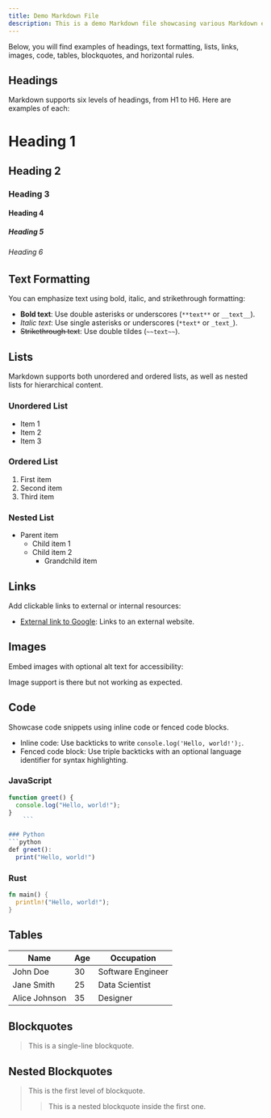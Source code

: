 ```yaml
---
title: Demo Markdown File
description: This is a demo Markdown file showcasing various Markdown elements. It is intended to help you test and style your MDX setup.
---
```


Below, you will find examples of headings, text formatting, lists, links, images, code, tables, blockquotes, and horizontal rules.

## Headings

Markdown supports six levels of headings, from H1 to H6. Here are examples of each:

# Heading 1

## Heading 2

### Heading 3

#### Heading 4

##### Heading 5

###### Heading 6

## Text Formatting

You can emphasize text using bold, italic, and strikethrough formatting:

- **Bold text**: Use double asterisks or underscores (`**text**` or `__text__`).
- _Italic text_: Use single asterisks or underscores (`*text*` or `_text_`).
- ~~Strikethrough text~~: Use double tildes (`~~text~~`).

## Lists

Markdown supports both unordered and ordered lists, as well as nested lists for hierarchical content.

### Unordered List

- Item 1
- Item 2
- Item 3

### Ordered List

1. First item
2. Second item
3. Third item

### Nested List

- Parent item
  - Child item 1
  - Child item 2
    - Grandchild item

## Links

Add clickable links to external or internal resources:

- [External link to Google](https://www.google.com): Links to an external website.

## Images

Embed images with optional alt text for accessibility:

Image support is there but not working as expected.

## Code

Showcase code snippets using inline code or fenced code blocks.

- Inline code: Use backticks to write `console.log('Hello, world!');`.
- Fenced code block: Use triple backticks with an optional language identifier for syntax highlighting.

### JavaScript
```js
function greet() {
  console.log("Hello, world!");
}
    ```

### Python
```python
def greet():
  print("Hello, world!")
```

### Rust
```rust
fn main() {
  println!("Hello, world!");
}
```

## Tables

| Name          | Age | Occupation        |
| ------------- | --- | ----------------- |
| John Doe      | 30  | Software Engineer |
| Jane Smith    | 25  | Data Scientist    |
| Alice Johnson | 35  | Designer          |

## Blockquotes

> This is a single-line blockquote.

## Nested Blockquotes

> This is the first level of blockquote.
>
> > This is a nested blockquote inside the first one.
